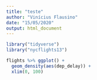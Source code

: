 ---
title: "teste"
author: "Vinícius Flausino"
date: "15/05/2020"
output: html_document
---
```{r}
library("tidyverse")
library("nycflights13")

flights %>% ggplot() + 
  geom_density(aes(dep_delay)) +
  xlim(0, 100)
```

